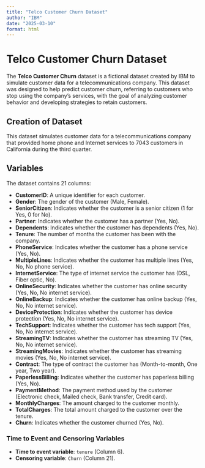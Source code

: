 ```yaml
---
title: "Telco Customer Churn Dataset"
author: "IBM"
date: "2025-03-10"
format: html
---
```


# Telco Customer Churn Dataset

The **Telco Customer Churn** dataset is a fictional dataset created by IBM to simulate customer data for a telecommunications company. This dataset was designed to help predict customer churn, referring to customers who stop using the company’s services, with the goal of analyzing customer behavior and developing strategies to retain customers. 

## Creation of Dataset

This dataset simulates customer data for a telecommunications company that provided home phone and Internet services to 7043 customers in California during the third quarter.

## Variables

The dataset contains 21 columns:

- **CustomerID**: A unique identifier for each customer.
- **Gender**: The gender of the customer (Male, Female).
- **SeniorCitizen**: Indicates whether the customer is a senior citizen (1 for Yes, 0 for No).
- **Partner**: Indicates whether the customer has a partner (Yes, No).
- **Dependents**: Indicates whether the customer has dependents (Yes, No).
- **Tenure**: The number of months the customer has been with the company.
- **PhoneService**: Indicates whether the customer has a phone service (Yes, No).
- **MultipleLines**: Indicates whether the customer has multiple lines (Yes, No, No phone service).
- **InternetService**: The type of internet service the customer has (DSL, Fiber optic, No).
- **OnlineSecurity**: Indicates whether the customer has online security (Yes, No, No internet service).
- **OnlineBackup**: Indicates whether the customer has online backup (Yes, No, No internet service).
- **DeviceProtection**: Indicates whether the customer has device protection (Yes, No, No internet service).
- **TechSupport**: Indicates whether the customer has tech support (Yes, No, No internet service).
- **StreamingTV**: Indicates whether the customer has streaming TV (Yes, No, No internet service).
- **StreamingMovies**: Indicates whether the customer has streaming movies (Yes, No, No internet service).
- **Contract**: The type of contract the customer has (Month-to-month, One year, Two year).
- **PaperlessBilling**: Indicates whether the customer has paperless billing (Yes, No).
- **PaymentMethod**: The payment method used by the customer (Electronic check, Mailed check, Bank transfer, Credit card).
- **MonthlyCharges**: The amount charged to the customer monthly.
- **TotalCharges**: The total amount charged to the customer over the tenure.
- **Churn**: Indicates whether the customer churned (Yes, No).

### Time to Event and Censoring Variables

- **Time to event variable**: `tenure` (Column 6).
- **Censoring variable**: `Churn` (Column 21).
